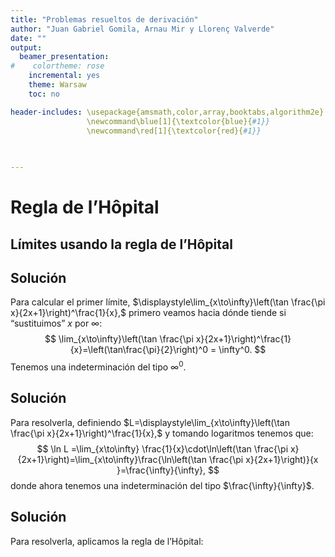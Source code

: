 ```yaml
---
title: "Problemas resueltos de derivación"
author: "Juan Gabriel Gomila, Arnau Mir y Llorenç Valverde"
date: ""
output:
  beamer_presentation:
#    colortheme: rose
    incremental: yes
    theme: Warsaw
    toc: no

header-includes: \usepackage{amsmath,color,array,booktabs,algorithm2e}
                 \newcommand\blue[1]{\textcolor{blue}{#1}}
                 \newcommand\red[1]{\textcolor{red}{#1}}

                 
              
---
```



# Regla de l'Hôpital

## Límites usando la regla de l'Hôpital
\begin{block}{Enunciado}
Calcular los límites siguientes:
\begin{enumerate}
\item $\displaystyle\lim_{x\to\infty}\left(\tan \frac{\pi x}{2x+1}\right)^\frac{1}{x}.$
\item $\displaystyle\lim_{x\to 0}\frac{(1+x)^\frac{1}{x}-\mathrm{e}}{x}$.
\end{enumerate}
\end{block}

## Solución
Para calcular el primer límite, $\displaystyle\lim_{x\to\infty}\left(\tan \frac{\pi x}{2x+1}\right)^\frac{1}{x},$ primero veamos hacia dónde tiende si "sustituimos" $x$ por $\infty$:
$$
\lim_{x\to\infty}\left(\tan \frac{\pi x}{2x+1}\right)^\frac{1}{x}=\left(\tan\frac{\pi}{2}\right)^0 = \infty^0.
$$
Tenemos una indeterminación del tipo $\infty^0$. 

## Solución
Para resolverla, definiendo $L=\displaystyle\lim_{x\to\infty}\left(\tan \frac{\pi x}{2x+1}\right)^\frac{1}{x},$ y tomando logaritmos tenemos que:
$$
\ln L =\lim_{x\to\infty} \frac{1}{x}\cdot\ln\left(\tan \frac{\pi x}{2x+1}\right)=\lim_{x\to\infty}\frac{\ln\left(\tan \frac{\pi x}{2x+1}\right)}{x
}=\frac{\infty}{\infty},
$$
donde ahora tenemos una indeterminación del tipo $\frac{\infty}{\infty}$.

## Solución
Para resolverla, aplicamos la regla de l'Hôpital:
\begin{align*}
\ln L= & \lim_{x\to\infty}\frac{\ln\left(\tan \frac{\pi x}{2x+1}\right)}{x
} = \lim_{x\to\infty} \frac{\frac{1}{\cos^2 \frac{\pi x}{2x+1}}\cdot \left(\frac{\pi x}{2x+1}\right)'}{\tan \frac{\pi x}{2x+1}} \\ = &
\lim_{x\to\infty} \frac{\frac{1}{\cos^2 \frac{\pi x}{2x+1}}\cdot \left(\frac{\pi }{(2x+1)^2}\right)}{\tan \frac{\pi x}{2x+1}}= \lim_{x\to\infty}\frac{\pi}{(2x+1)^2\cdot \sin  \frac{\pi x}{2x+1}\cdot \cos  \frac{\pi x}{2x+1}} \\ = & \lim_{x\to\infty}\frac{2\pi}{(2x+1)^2\cdot \sin  \frac{2\pi x}{2x+1}} =\frac{2\pi}{\infty\cdot\sin \pi}=\frac{2\pi}{\infty\cdot 0}
\end{align*}